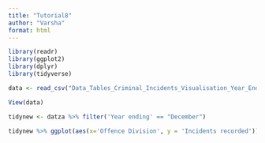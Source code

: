 ```yaml
---
title: "Tutorial8"
author: "Varsha"
format: html
---
```


```r
library(readr)
library(ggplot2)
library(dplyr)
library(tidyverse)

```


```r
data <- read_csv("Data_Tables_Criminal_Incidents_Visualisation_Year_Ending_December_2019.csv")
```


```r
View(data)
```


```r
tidynew <- datza %>% filter('Year ending' == "December")

tidynew %>% ggplot(aes(x='Offence Division', y = 'Incidents recorded'))+geom_boxplot()
```

